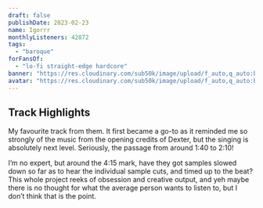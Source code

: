 ```yaml
---
draft: false
publishDate: 2023-02-23
name: Igorrr
monthlyListeners: 42872
tags:
  - "baroque"
forFansOf:
  - "lo-fi straight-edge hardcore"
banner: "https://res.cloudinary.com/sub50k/image/upload/f_auto,q_auto:best/v1677141531/audio/Igorrr/banner.jpg"
avatar: "https://res.cloudinary.com/sub50k/image/upload/f_auto,q_auto:best/v1677141845/audio/Igorrr/avatar.jpg"
---
```



## Track Highlights

<AudioTitle
  client:load
  durationInSeconds={36}
  filename="https://res.cloudinary.com/sub50k/video/upload/f_auto,q_auto:best/v1677142875/audio/Igorrr/probleme.m4a"
  trackName="Problème d'émotion"
  spotifyLink="https://open.spotify.com/track/6fcCbjJDY2nJBXZccXGMi5?si=896625d9072d42c2"
/>
My favourite track from them. It first became a go-to as it reminded me so strongly
of the music from the opening credits of Dexter, but the singing is absolutely next
level. Seriously, the passage from around 1:40 to 2:10!

I’m no expert, but around the 4:15 mark, have they got samples slowed down so far as to hear the individual sample cuts, and timed up to the beat? This whole project reeks of obsession and creative output, and yeh maybe there is no thought for what the average person wants to listen to, but I don’t think that is the point.
